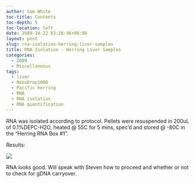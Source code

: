 ```yaml
---
author: Sam White
toc-title: Contents
toc-depth: 5
toc-location: left
date: 2009-10-22 03:26:46+00:00
layout: post
slug: rna-isolation-herring-liver-samples
title: RNA Isolation - Herring Liver Samples
categories:
  - 2009
  - Miscellaneous
tags:
  - liver
  - NanoDrop1000
  - Pacific herring
  - RNA
  - RNA isolation
  - RNA quantification
---
```


RNA was isolated according to protocol. Pellets were resuspended in 200uL of 0.1%DEPC-H2O, heated @ 55C for 5 mins, spec'd and stored @ -80C in the "Herring RNA Box #1".

Results:

![](https://eagle.fish.washington.edu/Arabidopsis/RNA%20Spec%20Readings/20091021%20RNA%20SJW.jpg)

RNA looks good. Will speak with Steven how to proceed and whether or not to check for gDNA carryover.
